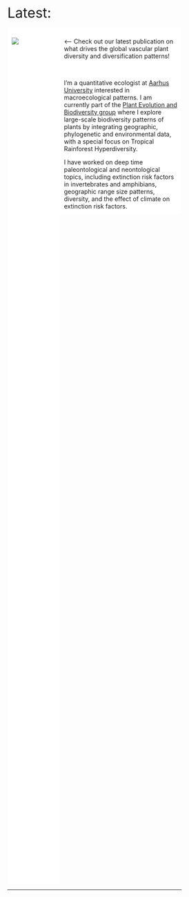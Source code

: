 


<div class="wrapper"></div>

<br>

<!-- <div style="background-color:lightgrey"> -->
<!--   <font size="5"> -->
<!--   <font color="red"> -->
<!--   NEWS : -->
<!--   </font> -->
<!--   Our paper on [Diversity partitioning in the Phanerozoic](https://www.pnas.org/content/early/2018/12/13/1814487116) in PNAS -->
<!--   </font> -->
<!-- </div> -->


 <font size="6">Latest: </font> 

<style>
* {
  box-sizing: border-box;
}

/* Create two equal columns that floats next to each other */
.column {
  float: left;
  padding: 10px;
}

.left {
  width: 30%;
}

.right {
  width: 70%;
}

/* Clear floats after the columns */
.row:after {
  content: "";
  display: table;
  clear: both;
}

/* Responsive layout - makes the two columns stack on top of each other instead of next to each other */
@media screen and (max-width: 600px) {
  .column {
    width: 100%;
  }
}
</style>

<style>
    .container {
        /* Testing mouse over on image  */
        position: relative;
        width: 100%;
        height: 50%;
    }
    .title {
            background-color: rgb(255, 255, 255);
            opacity: .5;
            /*positioned relative to parent div (container) */
            position: absolute;   
            /* bottom margin is 0 so that it coincides with container's bottom margin*/
            bottom: 45%;
            left: 5%;
            color: black;
            width: 90%;
            font-size: 20px;
            font-family: Helvetica, Arial, sans-serif;
            padding: 0;      
            /* padding was formerly: 10px 0; */
            text-align: center;
            /*invisible because opacity is 0*/
            opacity: 0;           
            transition: 0.6s;
        }
    .container:hover .title {
        /*becomes visible on hover*/
            opacity: .90;       
    }
</style>

</head>
<body>

<div class="row">
  
  <div class="column left" style="background-color:#FFFFFF;">
  
  <!-- <div style="width=400 height=400"> -->

<div class = "container">
<a href = "https://doi.org/10.1073/pnas.2120662119">
  <img src="GlobalDrivers.png">
      <div class="title">
          Tietje et al. 2022, PNAS
</a>
</div>

<!-- old version -->
  <!-- </div> -->
  <!-- <a href="https://doi.org/10.1073/pnas.2120662119"> -->
  <!--        <img alt="PNAS link" src="GlobalDrivers.png" -->
  <!--        width=400 height=300> -->
  <!-- </a> -->
  <!-- </div> -->

</div>
</div>

  <div class="column right" style="background-color:#FFFFFF;">

  <-- Check out our latest publication on what drives the global vascular plant diversity and diversification patterns!
  
  <br>

  I'm a quantitative ecologist at [Aarhus University](https://pure.au.dk/portal/en/persons/melanie-tietje(6abaa223-a82b-4577-acce-f2ead58ba86b).html) interested in macroecological patterns. I am currently part of the     [Plant Evolution and Biodiversity group]((https://peb-group.net/trf)) where I explore large-scale biodiversity patterns of plants by integrating geographic, phylogenetic and environmental data, with a special         focus on Tropical Rainforest Hyperdiversity.

  I have worked on deep time paleontological and neontological topics, including extinction risk factors in invertebrates and amphibians, geographic range size patterns, diversity, and the effect of climate on         extinction risk factors.
  </div>
  
</div>





------


